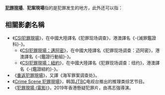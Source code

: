 '''[[犯罪現場|犯罪現場]]'''、'''犯案現場'''指的是犯罪发生的地方，此外还可以指：

==相關影劇名稱==
*《[[CSI犯罪現場|CSI犯罪現場]]》，在中國大陸譯名《犯罪现场调查》，港澳譯名《-{滅罪鑑證科}-》。
**《[[CSI犯罪現場：邁阿密|CSI犯罪現場：邁阿密]]》，在中國大陸譯名《犯罪现场调查：迈阿密》，港澳譯名《-{鑑證行動組}-》。
**《[[CSI犯罪現場：紐約|CSI犯罪現場：紐約]]》，在中國大陸譯名《犯罪现场调查：纽约》，港澳譯名《-{鑑證紐約}-》。
*《[[重返犯罪現場|重返犯罪現場]]》，又譯《海军罪案调查处》。
*《[[Crime_Scene_犯罪現場|Crime Scene 犯罪現場]]》，韩国[[JTBC|JTBC]]电视台推出的推理类综艺节目。
*《[[犯罪現場_(電影)|犯罪現場 (電影)]]》，2019年香港懸疑犯罪片，由馮志強導演。

{{消歧义|F|Cat=四字作品消歧义}}